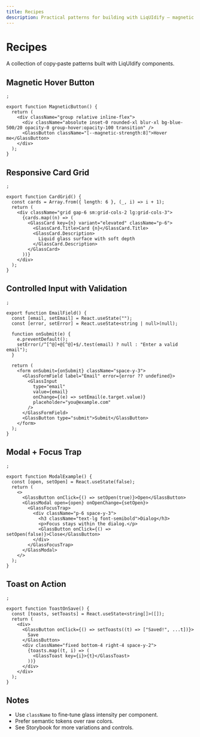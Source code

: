 ```yaml
---
title: Recipes
description: Practical patterns for building with LiqUIdify — magnetic hover, responsive cards, controlled inputs, and more.
---
```

# Recipes

A collection of copy‑paste patterns built with LiqUIdify components.

## Magnetic Hover Button

```tsx
;

export function MagneticButton() {
  return (
    <div className="group relative inline-flex">
      <div className="absolute inset-0 rounded-xl blur-xl bg-blue-500/20 opacity-0 group-hover:opacity-100 transition" />
      <GlassButton className="[--magnetic-strength:8]">Hover me</GlassButton>
    </div>
  );
}
```

## Responsive Card Grid

```tsx
;

export function CardGrid() {
  const cards = Array.from({ length: 6 }, (_, i) => i + 1);
  return (
    <div className="grid gap-6 sm:grid-cols-2 lg:grid-cols-3">
      {cards.map((n) => (
        <GlassCard key={n} variant="elevated" className="p-6">
          <GlassCard.Title>Card {n}</GlassCard.Title>
          <GlassCard.Description>
            Liquid glass surface with soft depth
          </GlassCard.Description>
        </GlassCard>
      ))}
    </div>
  );
}
```

## Controlled Input with Validation

```tsx
;

export function EmailField() {
  const [email, setEmail] = React.useState("");
  const [error, setError] = React.useState<string | null>(null);

  function onSubmit(e) {
    e.preventDefault();
    setError(/^[^@]+@[^@]+$/.test(email) ? null : "Enter a valid email");
  }

  return (
    <form onSubmit={onSubmit} className="space-y-3">
      <GlassFormField label="Email" error={error ?? undefined}>
        <GlassInput
          type="email"
          value={email}
          onChange={(e) => setEmail(e.target.value)}
          placeholder="you@example.com"
        />
      </GlassFormField>
      <GlassButton type="submit">Submit</GlassButton>
    </form>
  );
}
```

## Modal + Focus Trap

```tsx
;

export function ModalExample() {
  const [open, setOpen] = React.useState(false);
  return (
    <>
      <GlassButton onClick={() => setOpen(true)}>Open</GlassButton>
      <GlassModal open={open} onOpenChange={setOpen}>
        <GlassFocusTrap>
          <div className="p-6 space-y-3">
            <h3 className="text-lg font-semibold">Dialog</h3>
            <p>Focus stays within the dialog.</p>
            <GlassButton onClick={() => setOpen(false)}>Close</GlassButton>
          </div>
        </GlassFocusTrap>
      </GlassModal>
    </>
  );
}
```

## Toast on Action

```tsx
;

export function ToastOnSave() {
  const [toasts, setToasts] = React.useState<string[]>([]);
  return (
    <div>
      <GlassButton onClick={() => setToasts((t) => ["Saved!", ...t])}>
        Save
      </GlassButton>
      <div className="fixed bottom-4 right-4 space-y-2">
        {toasts.map((t, i) => (
          <GlassToast key={i}>{t}</GlassToast>
        ))}
      </div>
    </div>
  );
}
```

## Notes

- Use `className` to fine‑tune glass intensity per component.
- Prefer semantic tokens over raw colors.
- See Storybook for more variations and controls.
